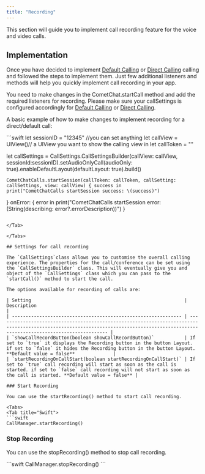 ```yaml
---
title: "Recording"
---
```




This section will guide you to implement call recording feature for the voice and video calls.

## Implementation

Once you have decided to implement [Default Calling](/docs/sdk/ios/default-calling) or [Direct Calling](/docs/sdk/ios/direct-calling) calling and followed the steps to implement them. Just few additional listeners and methods will help you quickly implement call recording in your app.

You need to make changes in the CometChat.startCall method and add the required listeners for recording. Please make sure your callSettings is configured accordingly for [Default Calling](/docs/sdk/ios/default-calling) or [Direct Calling](/docs/sdk/ios/direct-calling).

A basic example of how to make changes to implement recording for a direct/default call:

<Tabs>
<Tab title="Swift">
```swift
let sessionID = "12345" //you can set anything
let callView = UIView()// a UIView you want to show the calling view in
let callToken = ""

let callSettings = CallSettings.CallSettingsBuilder(callView: callView, sessionId:sessionID).setAudioOnlyCall(audioOnly: true).enableDefaultLayout(defaultLayout: true).build()

	CometChatCalls.startSession(callToken: callToken, callSetting: callSettings, view: callView) { success in
    print("CometChatCalls startSession success: \(success)")
  } onError: { error in
      print("CometChatCalls startSession error: \(String(describing: error?.errorDescription))")
  }
```

</Tab>

</Tabs>

## Settings for call recording

The `CallSettings`class allows you to customise the overall calling experience. The properties for the call/conference can be set using the `CallSettingsBuilder` class. This will eventually give you and object of the `CallSettings` class which you can pass to the `startCall()` method to start the call.

The options available for recording of calls are:

| Setting                                                        | Description                                                                                                                                                                          |
| -------------------------------------------------------------- | ------------------------------------------------------------------------------------------------------------------------------------------------------------------------------------ |
| `showCallRecordButton(boolean showCallRecordButton)`           | If set to `true` it displays the Recording button in the button Layout. if set to `false` it hides the Recording button in the button Layout. **Default value = false**              |
| `startRecordingOnCallStart(boolean startRecordingOnCallStart)` | If set to `true` call recording will start as soon as the call is started. if set to `false` call recording will not start as soon as the call is started. **Default value = false** |

### Start Recording

You can use the startRecording() method to start call recording.

<Tabs>
<Tab title="Swift">
```swift
CallManager.startRecording()
```

</Tab>

</Tabs>

### Stop Recording

You can use the stopRecording() method to stop call recording.

<Tabs>
<Tab title="Swift">
```swift
CallManager.stopRecording()
```

</Tab>

</Tabs>
